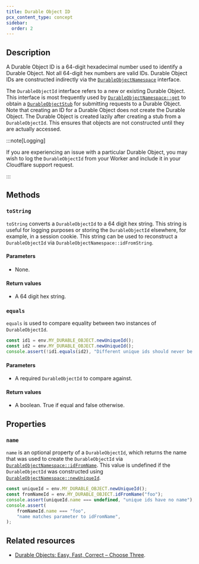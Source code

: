 ```yaml
---
title: Durable Object ID
pcx_content_type: concept
sidebar:
  order: 2
---
```



## Description

A Durable Object ID is a 64-digit hexadecimal number used to identify a <GlossaryTooltip term="Durable Object">Durable Object</GlossaryTooltip>. Not all 64-digit hex numbers are valid IDs. Durable Object IDs are constructed indirectly via the [`DurableObjectNamespace`](/durable-objects/api/namespace) interface.

The `DurableObjectId` interface refers to a new or existing Durable Object. This interface is most frequently used by [`DurableObjectNamespace::get`](/durable-objects/api/namespace/#get) to obtain a [`DurableObjectStub`](/durable-objects/api/stub) for submitting requests to a Durable Object. Note that creating an ID for a Durable Object does not create the Durable Object. The Durable Object is created lazily after creating a stub from a `DurableObjectId`. This ensures that objects are not constructed until they are actually accessed.

:::note[Logging]

If you are experiencing an issue with a particular Durable Object, you may wish to log the `DurableObjectId` from your Worker and include it in your Cloudflare support request.

:::

## Methods

### `toString`

`toString` converts a `DurableObjectId` to a 64 digit hex string. This string is useful for logging purposes or storing the `DurableObjectId` elsewhere, for example, in a session cookie. This string can be used to reconstruct a `DurableObjectId` via `DurableObjectNamespace::idFromString`.

<Render file="example-id-from-string" />

#### Parameters

- None.

#### Return values

- A 64 digit hex string.

### `equals`

`equals` is used to compare equality between two instances of `DurableObjectId`.

```js
const id1 = env.MY_DURABLE_OBJECT.newUniqueId();
const id2 = env.MY_DURABLE_OBJECT.newUniqueId();
console.assert(!id1.equals(id2), "Different unique ids should never be equal.");
```

#### Parameters

- A required `DurableObjectId` to compare against.

#### Return values

- A boolean. True if equal and false otherwise.

## Properties

### `name`

`name` is an optional property of a `DurableObjectId`, which returns the name that was used to create the `DurableObjectId` via [`DurableObjectNamespace::idFromName`](/durable-objects/api/namespace/#idfromname). This value is undefined if the `DurableObjectId` was constructed using [`DurableObjectNamespace::newUniqueId`](/durable-objects/api/namespace/#newuniqueid).

```js
const uniqueId = env.MY_DURABLE_OBJECT.newUniqueId();
const fromNameId = env.MY_DURABLE_OBJECT.idFromName("foo");
console.assert(uniqueId.name === undefined, "unique ids have no name");
console.assert(
	fromNameId.name === "foo",
	"name matches parameter to idFromName",
);
```

## Related resources

- [Durable Objects: Easy, Fast, Correct – Choose Three](https://blog.cloudflare.com/durable-objects-easy-fast-correct-choose-three/).
